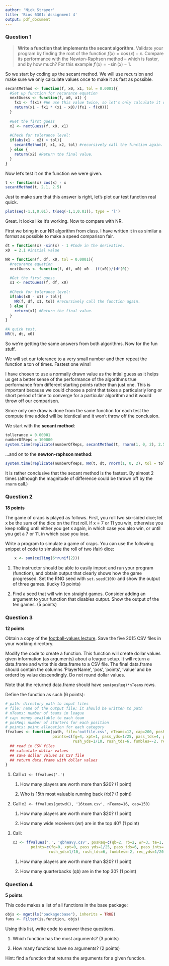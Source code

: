 ```yaml
---
author: 'Nick Strayer'
title: 'Bios 6301: Assignment 4'
output: pdf_document
---
```


### Question 1

> **Write a function that implements the secant algorithm.** Validate your program by finding the root of the function $f(x) = \cos(x) - x$. Compare its performance with the Newton-Raphson method -- which is faster, and by how much?  For this example $f'(x) = -\sin(x) - 1$.

So we start by coding up the secant method. We will use recursion and make sure we only calculate values once to make it as fast as possible. 

```r
secantMethod <- function(f, x0, x1, tol = 0.0001){
  #Set up function for recurance equation
  nextGuess <- function(f, x0, x1) {
    fx1 <- f(x1) #We use this value twice, so let's only calculate it once.
    return(x1 - fx1 * (x1 - x0)/(fx1 - f(x0)))
  }
  
  #Get the first guess
  x2 <- nextGuess(f, x0, x1)
  
  #Check for tolerance level:
  if(abs(x1 - x2) > tol){
    secantMethod(f, x1, x2, tol) #recursively call the function again.
  } else {
    return(x2) #Return the final value.
  }
}
```

Now let's test it on the function we were given. 

```r
t <- function(x) cos(x) - x
secantMethod(t, 2.1, 2.5)
```

Just to make sure that this answer is right, let's plot our test function real quick. 

```r
plot(seq(-1,1,0.01), t(seq(-1,1,0.01)), type = 'l')
```

Great. It looks like it's working. Now to compare with NR. 

First we bring in our NR algorithm from class. I have written it in as similar a format as possible to make a speed comparison fair.  

```r
dt = function(x) -sin(x) - 1 #Code in the derivative. 
x0  = 2.1 #initial value

NR = function(f, df, x0, tol = 0.0001){
  #recurance equation
  nextGuess <- function(f, df, x0) x0 - (f(x0))/(df(0))

  #Get the first guess
  x1 <- nextGuess(f, df, x0)
  
  #Check for tolerance level:
  if(abs(x0 - x1) > tol){
    NR(f, df, x1, tol) #recursively call the function again.
  } else {
    return(x1) #Return the final value.
  }
}

#A quick test.
NR(t, dt, x0)
```

So we're getting the same answers from both algorithms. Now for the fun stuff. 

We will set our tolerance to a very small number and then repeat the function a ton of times. Fastest one wins!

I have chosen to use a normally drawn value as the intial guess as it helps us get a better sense of the performance of the algorithms true performance from different starting points rather than just one. This is important because we could choose a point that takes a particularly long or short period of time to converge for a particular algorithm and it would throw off our comparison. 

Since only one draw is done from the same function for each test the compute time added will be identical and it won't throw off the conclusion. 

We start with the __secant method__: 
```r
tollerance = 0.00001
numberOfReps = 100000
system.time(replicate(numberOfReps, secantMethod(t, rnorm(1, 0, 2), 2.5, tol = tollerance)))
```

...and on to the __newton-raphson method__: 
```r
system.time(replicate(numberOfReps, NR(t, dt, rnorm(1, 0, 2), tol = tollerance)))
```

It is rather conclusive that the secant method is the fastest. By almost 2 times (although the magnitude of difference could be thrown off by the `rnorm` call.)

### Question 2 ###

**18 points**

The game of craps is played as follows. First, you roll two six-sided dice; let x be the sum of the dice on the first roll. If x = 7 or 11 you win, otherwise you keep rolling until either you get x again, in which case you also win, or until you get a 7 or 11, in which case you lose.

Write a program to simulate a game of craps. You can use the following snippet of code to simulate the roll of two (fair) dice:

```r
    x <- sum(ceiling(6*runif(2)))
```

1. The instructor should be able to easily import and run your program (function), and obtain output that clearly shows how the game progressed.  Set the RNG seed with `set.seed(100)` and show the output of three games. (lucky 13 points)

1. Find a seed that will win ten straight games.  Consider adding an argument to your function that disables output. Show the output of the ten games. (5 points)

### Question 3 ###

**12 points**

Obtain a copy of the [football-values lecture](https://github.com/couthcommander/football-values).  Save the five 2015 CSV files in your working directory.

Modify the code to create a function.  This function will create dollar values given information (as arguments) about a league setup.  It will return a data.frame and write this data.frame to a CSV file.  The final data.frame should contain the columns 'PlayerName', 'pos', 'points', 'value' and be orderd by value descendingly.  Do not round dollar values.

Note that the returned data.frame should have `sum(posReq)*nTeams` rows.

Define the function as such (6 points):

```r
# path: directory path to input files
# file: name of the output file; it should be written to path
# nTeams: number of teams in league
# cap: money available to each team
# posReq: number of starters for each position
# points: point allocation for each category
ffvalues <- function(path, file='outfile.csv', nTeams=12, cap=200, posReq=c(qb=1, rb=2, wr=3, te=1, k=1),
                     points=c(fg=4, xpt=1, pass_yds=1/25, pass_tds=4, pass_ints=-2,
                              rush_yds=1/10, rush_tds=6, fumbles=-2, rec_yds=1/20, rec_tds=6)) {
  ## read in CSV files
  ## calculate dollar values
  ## save dollar values as CSV file
  ## return data.frame with dollar values
}
```

1. Call `x1 <- ffvalues('.')`

    1.  How many players are worth more than $20? (1 point)
    
    1.  Who is 15th most valuable running back (rb)? (1 point)

1. Call `x2 <- ffvalues(getwd(), '16team.csv', nTeams=16, cap=150)`

    1.  How many players are worth more than $20? (1 point)
    
    1.  How many wide receivers (wr) are in the top 40? (1 point)

1. Call:

    ```r
    x3 <- ffvalues('.', 'qbheavy.csv', posReq=c(qb=2, rb=2, wr=3, te=1, k=0),
            points=c(fg=0, xpt=0, pass_yds=1/25, pass_tds=6, pass_ints=-2,
                    rush_yds=1/10, rush_tds=6, fumbles=-2, rec_yds=1/20, rec_tds=6))
    ```

    1.  How many players are worth more than $20? (1 point)
    
    1.  How many quarterbacks (qb) are in the top 30? (1 point)

### Question 4 ###

**5 points**

This code makes a list of all functions in the base package:

```r
objs <- mget(ls("package:base"), inherits = TRUE)
funs <- Filter(is.function, objs)
```

Using this list, write code to answer these questions.

1. Which function has the most arguments? (3 points)

1. How many functions have no arguments? (2 points)

Hint: find a function that returns the arguments for a given function.
